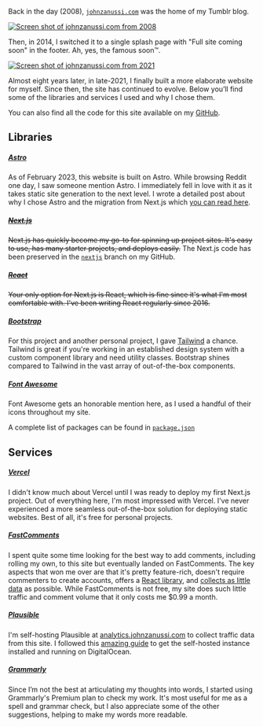 Back in the day (2008), [`johnzanussi.com`](https://johnzanussi.com) was the home of my Tumblr blog.

[![Screen shot of johnzanussi.com from 2008](src/assets/pages/built-with/screenshot-johnzanussi-dot-com-tumblr.png)](https://web.archive.org/web/20080817121815/http://johnzanussi.com/)

Then, in 2014, I switched it to a single splash page with "Full site coming soon" in the footer. Ah, yes, the famous soon&#8482;.

[![Screen shot of johnzanussi.com from 2021](src/assets/pages/built-with/screenshot-johnzanussi-dot-com-splash.png)](https://web.archive.org/web/20210610103313/http://johnzanussi.com/)

Almost eight years later, in late-2021, I finally built a more elaborate website for myself. Since then, the site has continued to evolve. Below you’ll find some of the libraries and services I used and why I chose them.

You can also find all the code for this site available on my [GitHub](https://github.com/johnzanussi/johnzanussi.com).

## Libraries

##### [Astro](https://astro.build/)

As of February 2023, this website is built on Astro. While browsing Reddit one day, I saw someone mention Astro. I immediately fell in love with it as it takes static site generation to the next level. I wrote a detailed post about why I chose Astro and the migration from Next.js which [you can read here](/posts/nextjs-to-astro-migration).

##### [~~Next.js~~](https://nextjs.org)

~~Next.js has quickly become my go-to for spinning up project sites. It's easy to use, has many starter projects, and deploys easily.~~ The Next.js code has been preserved in the [`nextjs`](https://github.com/johnzanussi/johnzanussi.com/tree/nextjs) branch on my GitHub.

##### [~~React~~](https://reactjs.org)

~~Your only option for Next.js is React, which is fine since it's what I'm most comfortable with. I've been writing React regularly since 2016.~~

##### [Bootstrap](https://getbootstrap.com/)

For this project and another personal project, I gave [Tailwind](https://tailwindcss.com/) a chance. Tailwind is great if you're working in an established design system with a custom component library and need utility classes. Bootstrap shines compared to Tailwind in the vast array of out-of-the-box components.

##### [Font Awesome](https://fontawesome.com/)

Font Awesome gets an honorable mention here, as I used a handful of their icons throughout my site.

A complete list of packages can be found in [`package.json`](https://github.com/johnzanussi/johnzanussi.com/blob/main/package.json)

## Services

##### [Vercel](https://vercel.com/)

I didn't know much about Vercel until I was ready to deploy my first Next.js project. Out of everything here, I'm most impressed with Vercel. I've never experienced a more seamless out-of-the-box solution for deploying static websites. Best of all, it's free for personal projects.

##### [FastComments](https://fastcomments.com/)

I spent quite some time looking for the best way to add comments, including rolling my own, to this site but eventually landed on FastComments. The key aspects that won me over are that it's pretty feature-rich, doesn't require commenters to create accounts, offers a [React library](https://www.npmjs.com/package/fastcomments-react), and [collects as little data](https://fastcomments.com/privacy-policy) as possible. While FastComments is not free, my site does such little traffic and comment volume that it only costs me $0.99 a month.

##### [Plausible](https://plausible.io/)

I'm self-hosting Plausible at [analytics.johnzanussi.com](https://analytics.johnzanussi.com/) to collect traffic data from this site. I followed this [amazing guide](https://www.stackovercloud.com/2021/10/28/how-to-install-plausible-analytics-on-ubuntu-20-04/) to get the self-hosted instance installed and running on DigitalOcean. 

##### [Grammarly](https://www.grammarly.com/)

Since I’m not the best at articulating my thoughts into words, I started using Grammarly's Premium plan to check my work. It's most useful for me as a spell and grammar check, but I also appreciate some of the other suggestions, helping to make my words more readable.

